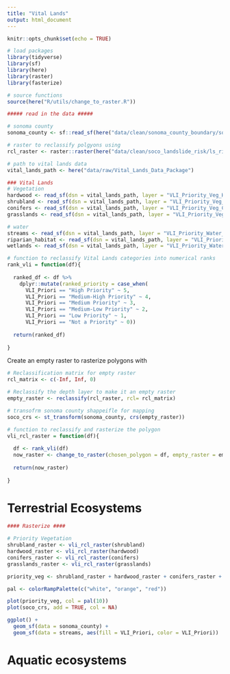 ```yaml
---
title: "Vital Lands"
output: html_document
---
```


```r
knitr::opts_chunk$set(echo = TRUE)
```

```r
# load packages
library(tidyverse)
library(sf)
library(here)
library(raster)
library(fasterize)
```

```r
# source functions
source(here("R/utils/change_to_raster.R"))
```


```r
##### read in the data #####

# sonoma county
sonoma_county <- sf::read_sf(here("data/clean/sonoma_county_boundary/sonoma_county_boundary.shp"))

# raster to reclassify polgyons using
rcl_raster <- raster::raster(here("data/clean/soco_landslide_risk/ls_risk_rcl.tif"))

# path to vital lands data
vital_lands_path <- here("data/raw/Vital_Lands_Data_Package")

### Vital Lands
# Vegetation
hardwood <- read_sf(dsn = vital_lands_path, layer = "VLI_Priority_Veg_Hardwoods")
shrubland <- read_sf(dsn = vital_lands_path, layer = "VLI_Priority_Veg_Shrublands")
conifers <- read_sf(dsn = vital_lands_path, layer = "VLI_Priority_Veg_Conifers")
grasslands <- read_sf(dsn = vital_lands_path, layer = "VLI_Priority_Veg_Grasslands")

# water
streams <- read_sf(dsn = vital_lands_path, layer = "VLI_Priority_Water_Streams")
riparian_habitat <- read_sf(dsn = vital_lands_path, layer = "VLI_Priority_Water_Riparian_Habitat")
wetlands <- read_sf(dsn = vital_lands_path, layer = "VLI_Priority_Water_Wetlands")
```

```r

# function to reclassify Vital Lands categories into numerical ranks
rank_vli = function(df){
  
  ranked_df <- df %>% 
    dplyr::mutate(ranked_priority = case_when(
      VLI_Priori == "High Priority" ~ 5,
      VLI_Priori == "Medium-High Priority" ~ 4,
      VLI_Priori == "Medium Priority" ~ 3,
      VLI_Priori == "Medium-Low Priority" ~ 2,
      VLI_Priori == "Low Priority" ~ 1,
      VLI_Priori == "Not a Priority" ~ 0))
  
  return(ranked_df)
  
}

```

Create an empty raster to rasterize polygons with

```r
# Reclassification matrix for empty raster
rcl_matrix <- c(-Inf, Inf, 0)

# Reclassify the depth layer to make it an empty raster
empty_raster <- reclassify(rcl_raster, rcl= rcl_matrix)

# transofrm sonoma county shappeifle for mapping
soco_crs <- st_transform(sonoma_county, crs(empty_raster))

```

```r

# function to reclassify and rasterize the polygon
vli_rcl_raster = function(df){
  
  df <- rank_vli(df) 
  now_raster <- change_to_raster(chosen_polygon = df, empty_raster = empty_raster, rank = "ranked_priority")
  
  return(now_raster)
  
}
```


# Terrestrial Ecosystems

```r
#### Rasterize ####

# Priority Vegetation
shrubland_raster <- vli_rcl_raster(shrubland)
hardwood_raster <- vli_rcl_raster(hardwood) 
conifers_raster <- vli_rcl_raster(conifers)
grasslands_raster <- vli_rcl_raster(grasslands)
```

```r
priority_veg <- shrubland_raster + hardwood_raster + conifers_raster + grasslands_raster

pal <- colorRampPalette(c("white", "orange", "red"))

plot(priority_veg, col = pal(10))
plot(soco_crs, add = TRUE, col = NA)
```


```r
ggplot() +
  geom_sf(data = sonoma_county) +
  geom_sf(data = streams, aes(fill = VLI_Priori, color = VLI_Priori))
```
# Aquatic ecosystems
